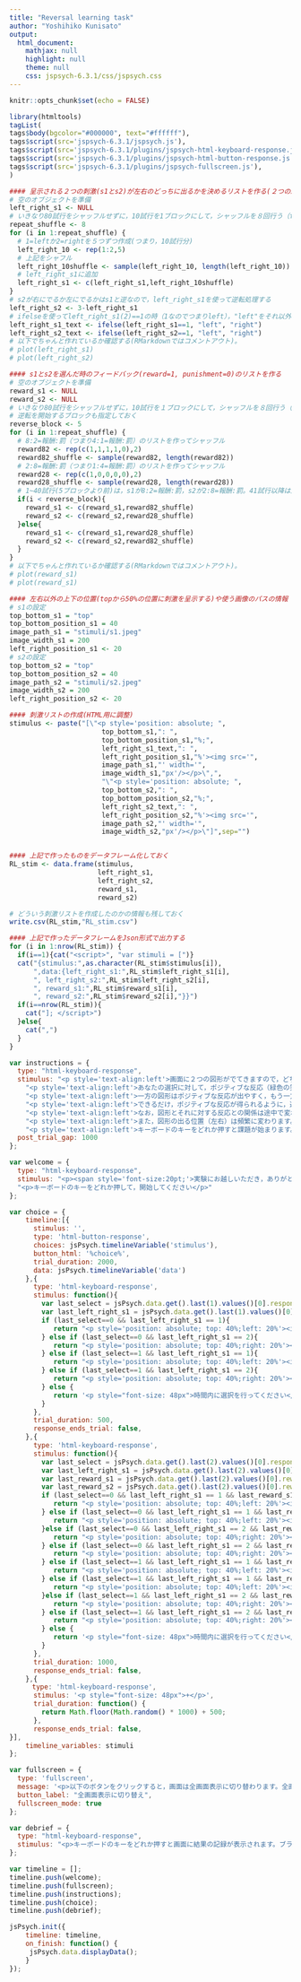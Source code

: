 ```yaml
---
title: "Reversal learning task"
author: "Yoshihiko Kunisato"
output:
  html_document:
    mathjax: null
    highlight: null
    theme: null
    css: jspsych-6.3.1/css/jspsych.css
---
```


```r
knitr::opts_chunk$set(echo = FALSE)
```

```r
library(htmltools)
tagList(
tags$body(bgcolor="#000000", text="#ffffff"),
tags$script(src='jspsych-6.3.1/jspsych.js'),
tags$script(src='jspsych-6.3.1/plugins/jspsych-html-keyboard-response.js'),
tags$script(src='jspsych-6.3.1/plugins/jspsych-html-button-response.js'),
tags$script(src='jspsych-6.3.1/plugins/jspsych-fullscreen.js'),
)
```

```r
#### 呈示される２つの刺激(s1とs2)が左右のどっちに出るかを決めるリストを作る(２つの刺激がどっちにでるかはランダム)
# 空のオブジェクトを準備
left_right_s1 <- NULL
# いきなり80試行をシャッフルせずに，10試行を1ブロックにして，シャッフルを８回行う（for文で８回繰り返す)
repeat_shuffle <- 8
for (i in 1:repeat_shuffle) {
  # 1=leftか2=rightを５つずつ作成(つまり，10試行分)
  left_right_10 <- rep(1:2,5)
  # 上記をシャフル
  left_right_10shuffle <- sample(left_right_10, length(left_right_10))
  # left_right_s1に追加
  left_right_s1 <- c(left_right_s1,left_right_10shuffle)
}
# s2が右にでるか左にでるかはs1と逆なので，left_right_s1を使って逆転処理する
left_right_s2 <- 3-left_right_s1
# ifelseを使ってleft_right_s1(2)==1の時（1なのでつまりleft），"left"をそれ以外は"right"を入れたものを作成する
left_right_s1_text <- ifelse(left_right_s1==1, "left", "right")
left_right_s2_text <- ifelse(left_right_s2==1, "left", "right")
# 以下でちゃんと作れているか確認する(RMarkdownではコメントアウト)。
# plot(left_right_s1)
# plot(left_right_s2)

#### s1とs2を選んだ時のフィードバック(reward=1, punishment=0)のリストを作る
# 空のオブジェクトを準備
reward_s1 <- NULL
reward_s2 <- NULL
# いきなり80試行をシャッフルせずに，10試行を１ブロックにして，シャッフルを８回行う（for文で８回繰り返す）
# 逆転を開始するブロックも指定しておく
reverse_block <- 5
for (i in 1:repeat_shuffle) {
  # 8:2=報酬:罰（つまり4:1=報酬:罰）のリストを作ってシャッフル
  reward82 <- rep(c(1,1,1,1,0),2)
  reward82_shuffle <- sample(reward82, length(reward82))
  # 2:8=報酬:罰（つまり1:4=報酬:罰）のリストを作ってシャッフル
  reward28 <- rep(c(1,0,0,0,0),2)
  reward28_shuffle <- sample(reward28, length(reward28))
  # 1~40試行(5ブロックより前)は，s1が8:2=報酬:罰，s2が2:8=報酬:罰。41試行以降は逆転する
  if(i < reverse_block){
    reward_s1 <- c(reward_s1,reward82_shuffle)
    reward_s2 <- c(reward_s2,reward28_shuffle)
  }else{
    reward_s1 <- c(reward_s1,reward28_shuffle)
    reward_s2 <- c(reward_s2,reward82_shuffle)
  }
}
# 以下でちゃんと作れているか確認する(RMarkdownではコメントアウト)。
# plot(reward_s1)
# plot(reward_s1)

#### 左右以外の上下の位置(topから50%の位置に刺激を呈示する)や使う画像のパスの情報（今回は全施行で以下は変わらない）
# s1の設定
top_bottom_s1 = "top"
top_bottom_position_s1 = 40
image_path_s1 = "stimuli/s1.jpeg"
image_width_s1 = 200
left_right_position_s1 <- 20
# s2の設定
top_bottom_s2 = "top"
top_bottom_position_s2 = 40
image_path_s2 = "stimuli/s2.jpeg"
image_width_s2 = 200
left_right_position_s2 <- 20

#### 刺激リストの作成(HTML用に調整)
stimulus <- paste("[\"<p style='position: absolute; ",
                       top_bottom_s1,": ",
                       top_bottom_position_s1,"%;",
                       left_right_s1_text,": ",
                       left_right_position_s1,"%'><img src='",
                       image_path_s1,"' width='",
                       image_width_s1,"px'/></p>\",",
                       "\"<p style='position: absolute; ",
                       top_bottom_s2,": ",
                       top_bottom_position_s2,"%;",
                       left_right_s2_text,": ",
                       left_right_position_s2,"%'><img src='",
                       image_path_s2,"' width='",
                       image_width_s2,"px'/></p>\"]",sep="")


#### 上記で作ったものをデータフレーム化しておく
RL_stim <- data.frame(stimulus,
                      left_right_s1,
                      left_right_s2,
                      reward_s1,
                      reward_s2)

# どういう刺激リストを作成したのかの情報も残しておく
write.csv(RL_stim,"RL_stim.csv")

#### 上記で作ったデータフレームをJson形式で出力する
for (i in 1:nrow(RL_stim)) {
  if(i==1){cat("<script>", "var stimuli = [")}
  cat("{stimulus:",as.character(RL_stim$stimulus[i]),
      ",data:{left_right_s1:",RL_stim$left_right_s1[i],
      ", left_right_s2:",RL_stim$left_right_s2[i],
      ", reward_s1:",RL_stim$reward_s1[i],
      ", reward_s2:",RL_stim$reward_s2[i],"}}")
  if(i==nrow(RL_stim)){
    cat("]; </script>")
  }else{
    cat(",")
  }
}
```

```js
var instructions = {
  type: "html-keyboard-response",
  stimulus: "<p style='text-align:left'>画面に２つの図形がでてきますので，どちらかの図形を選択してください。</p>"+
    "<p style='text-align:left'>あなたの選択に対して，ポジティブな反応（緑色の笑顔）かネガティブな反応（赤色の悲しい顔）が出ます。</p>"+
    "<p style='text-align:left'>一方の図形はポジティブな反応が出やすく，もう一方はそうではありません。</p>"+
    "<p style='text-align:left'>できるだけ，ポジティブな反応が得られるように，選択をしてください。</p>"+
    "<p style='text-align:left'>なお，図形とそれに対する反応との関係は途中で変わることがあります。</p>"+
    "<p style='text-align:left'>また，図形の出る位置（左右）は頻繁に変わります。</p>"+
    "<p style='text-align:left'>キーボードのキーをどれか押すと課題が始まります。</p>",
  post_trial_gap: 1000
};

var welcome = {
  type: "html-keyboard-response",
  stimulus: "<p><span style='font-size:20pt;'>実験にお越しいただき，ありがとうございます!!!</span></p>"+
  "<p>キーボードのキーをどれか押して，開始してください</p>"
};

var choice = {
    timeline:[{
      stimulus: '',
      type: 'html-button-response',
      choices: jsPsych.timelineVariable('stimulus'),
      button_html: '%choice%',
      trial_duration: 2000,
      data: jsPsych.timelineVariable('data')
    },{
      type: 'html-keyboard-response',
      stimulus: function(){
        var last_select = jsPsych.data.get().last(1).values()[0].response;
        var last_left_right_s1 = jsPsych.data.get().last(1).values()[0].left_right_s1;
        if (last_select==0 && last_left_right_s1 == 1){
           return "<p style='position: absolute; top: 40%;left: 20%'><img src='stimuli/s1s.jpeg' width='200px'/></p> <p style='position: absolute; top: 40%;right: 20%'><img src='stimuli/s2.jpeg' width='200px'/></p>"
        } else if (last_select==0 && last_left_right_s1 == 2){
           return "<p style='position: absolute; top: 40%;right: 20%'><img src='stimuli/s1s.jpeg' width='200px'/></p> <p style='position: absolute; top: 40%;left: 20%'><img src='stimuli/s2.jpeg' width='200px'/></p>"
        } else if (last_select==1 && last_left_right_s1 == 1){
           return "<p style='position: absolute; top: 40%;left: 20%'><img src='stimuli/s1.jpeg' width='200px'/></p> <p style='position: absolute; top: 40%;right: 20%'><img src='stimuli/s2s.jpeg' width='200px'/></p>"
        } else if (last_select==1 && last_left_right_s1 == 2){
           return "<p style='position: absolute; top: 40%;right: 20%'><img src='stimuli/s1.jpeg' width='200px'/></p> <p style='position: absolute; top: 40%;left: 20%'><img src='stimuli/s2s.jpeg' width='200px'/></p>"
        } else {
           return '<p style="font-size: 48px">時間内に選択を行ってください</p>'
        }
      },
      trial_duration: 500,
      response_ends_trial: false,
    },{
      type: 'html-keyboard-response',
      stimulus: function(){
        var last_select = jsPsych.data.get().last(2).values()[0].response;
        var last_left_right_s1 = jsPsych.data.get().last(2).values()[0].left_right_s1;
        var last_reward_s1 = jsPsych.data.get().last(2).values()[0].reward_s1;
        var last_reward_s2 = jsPsych.data.get().last(2).values()[0].reward_s2;
        if (last_select==0 && last_left_right_s1 == 1 && last_reward_s1==1){
           return "<p style='position: absolute; top: 40%;left: 20%'><img src='stimuli/s1s.jpeg' width='200px'/></p> <p style='position: absolute; top: 40%;right: 20%'><img src='stimuli/s2.jpeg' width='200px'/></p> <p style='position: absolute; top: 40%;right: 45%'><img src='stimuli/reward.jpeg' width='200px'/></p>"
        } else if (last_select==0 && last_left_right_s1 == 1 && last_reward_s1==0){
           return "<p style='position: absolute; top: 40%;left: 20%'><img src='stimuli/s1s.jpeg' width='200px'/></p> <p style='position: absolute; top: 40%;right: 20%'><img src='stimuli/s2.jpeg' width='200px'/></p> <p style='position: absolute; top: 40%;right: 45%'><img src='stimuli/punishment.jpeg' width='200px'/></p>"
        }else if (last_select==0 && last_left_right_s1 == 2 && last_reward_s1==1){
           return "<p style='position: absolute; top: 40%;right: 20%'><img src='stimuli/s1s.jpeg' width='200px'/></p> <p style='position: absolute; top: 40%;left: 20%'><img src='stimuli/s2.jpeg' width='200px'/></p> <p style='position: absolute; top: 40%;right: 45%'><img src='stimuli/reward.jpeg' width='200px'/></p>"
        } else if (last_select==0 && last_left_right_s1 == 2 && last_reward_s1==0){
           return "<p style='position: absolute; top: 40%;right: 20%'><img src='stimuli/s1s.jpeg' width='200px'/></p> <p style='position: absolute; top: 40%;left: 20%'><img src='stimuli/s2.jpeg' width='200px'/></p> <p style='position: absolute; top: 40%;right: 45%'><img src='stimuli/punishment.jpeg' width='200px'/></p>"
        } else if (last_select==1 && last_left_right_s1 == 1 && last_reward_s2==1){
           return "<p style='position: absolute; top: 40%;left: 20%'><img src='stimuli/s1.jpeg' width='200px'/></p> <p style='position: absolute; top: 40%;right: 20%'><img src='stimuli/s2s.jpeg' width='200px'/></p> <p style='position: absolute; top: 40%;right: 45%'><img src='stimuli/reward.jpeg' width='200px'/></p>"
        } else if (last_select==1 && last_left_right_s1 == 1 && last_reward_s2==0){
           return "<p style='position: absolute; top: 40%;left: 20%'><img src='stimuli/s1.jpeg' width='200px'/></p> <p style='position: absolute; top: 40%;right: 20%'><img src='stimuli/s2s.jpeg' width='200px'/></p> <p style='position: absolute; top: 40%;right: 45%'><img src='stimuli/punishment.jpeg' width='200px'/></p>"
        }else if (last_select==1 && last_left_right_s1 == 2 && last_reward_s2==1){
           return "<p style='position: absolute; top: 40%;right: 20%'><img src='stimuli/s1.jpeg' width='200px'/></p> <p style='position: absolute; top: 40%;left: 20%'><img src='stimuli/s2s.jpeg' width='200px'/></p> <p style='position: absolute; top: 40%;right: 45%'><img src='stimuli/reward.jpeg' width='200px'/></p>"
        } else if (last_select==1 && last_left_right_s1 == 2 && last_reward_s2==0){
           return "<p style='position: absolute; top: 40%;right: 20%'><img src='stimuli/s1.jpeg' width='200px'/></p> <p style='position: absolute; top: 40%;left: 20%'><img src='stimuli/s2s.jpeg' width='200px'/></p> <p style='position: absolute; top: 40%;right: 45%'><img src='stimuli/punishment.jpeg' width='200px'/></p>"
        } else {
           return '<p style="font-size: 48px">時間内に選択を行ってください</p>'
        }
      },
      trial_duration: 1000,
      response_ends_trial: false,
    },{
    　type: 'html-keyboard-response',
      stimulus: '<p style="font-size: 48px">+</p>',
      trial_duration: function() {
        return Math.floor(Math.random() * 1000) + 500;
      },
      response_ends_trial: false,
}],
    timeline_variables: stimuli
};

var fullscreen = {
  type: 'fullscreen',
  message: '<p>以下のボタンをクリックすると，画面は全画面表示に切り替わります。全画面表示を止めたい場合はEscキーを押してください。</p>',
  button_label: "全画面表示に切り替え",
  fullscreen_mode: true
};

var debrief = {
  type: "html-keyboard-response",
  stimulus: "<p>キーボードのキーをどれか押すと画面に結果の記録が表示されます。ブラウザを閉じて終了してください。ご参加ありがとうございました。</p>"
};

var timeline = [];
timeline.push(welcome);
timeline.push(fullscreen);
timeline.push(instructions);
timeline.push(choice);
timeline.push(debrief);

jsPsych.init({
    timeline: timeline,
    on_finish: function() {
     jsPsych.data.displayData();
    }
});

```